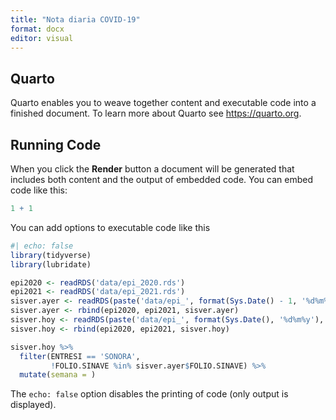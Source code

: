 ```yaml
---
title: "Nota diaria COVID-19"
format: docx
editor: visual
---
```


## Quarto

Quarto enables you to weave together content and executable code into a finished document. To learn more about Quarto see <https://quarto.org>.

## Running Code

When you click the **Render** button a document will be generated that includes both content and the output of embedded code. You can embed code like this:

```r
1 + 1
```

You can add options to executable code like this

```r
#| echo: false
library(tidyverse)
library(lubridate)

epi2020 <- readRDS('data/epi_2020.rds')
epi2021 <- readRDS('data/epi_2021.rds')
sisver.ayer <- readRDS(paste('data/epi_', format(Sys.Date() - 1, '%d%m%y'), '.rds', sep = ''))
sisver.ayer <- rbind(epi2020, epi2021, sisver.ayer)
sisver.hoy <- readRDS(paste('data/epi_', format(Sys.Date(), '%d%m%y'), '.rds', sep = ''))
sisver.hoy <- rbind(epi2020, epi2021, sisver.hoy)

sisver.hoy %>%
  filter(ENTRESI == 'SONORA', 
         !FOLIO.SINAVE %in% sisver.ayer$FOLIO.SINAVE) %>%
  mutate(semana = )
```

The `echo: false` option disables the printing of code (only output is displayed).
